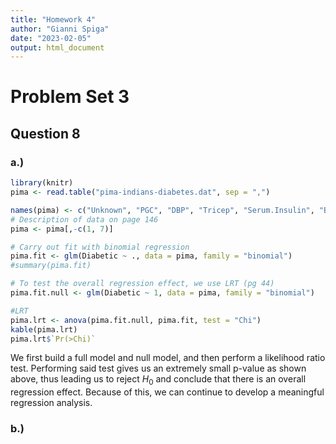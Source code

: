 ```yaml
---
title: "Homework 4"
author: "Gianni Spiga"
date: "2023-02-05"
output: html_document
---
```


# Problem Set 3 

## Question 8

### a.)

```r
library(knitr)
pima <- read.table("pima-indians-diabetes.dat", sep = ",")

names(pima) <- c("Unknown", "PGC", "DBP", "Tricep", "Serum.Insulin", "BMI", "Unknown", "Age", "Diabetic")
# Description of data on page 146
pima <- pima[,-c(1, 7)]

# Carry out fit with binomial regression 
pima.fit <- glm(Diabetic ~ ., data = pima, family = "binomial")
#summary(pima.fit)

# To test the overall regression effect, we use LRT (pg 44)
pima.fit.null <- glm(Diabetic ~ 1, data = pima, family = "binomial")

#LRT
pima.lrt <- anova(pima.fit.null, pima.fit, test = "Chi")
kable(pima.lrt)
pima.lrt$`Pr(>Chi)`
```

We first build a full model and null model, and then perform a likelihood ratio test. Performing said test gives us an extremely small p-value as shown above, thus leading us to reject $H_0$ and conclude that there is an overall regression effect. Because of this, we can continue to develop a meaningful regression analysis. 

### b.)

```r

```